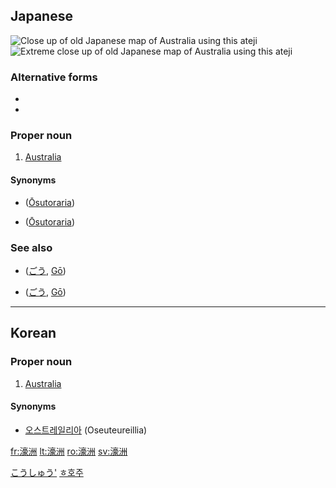 ==Japanese==
{{ja-kanjitab|濠|洲}}

[[Image:濠洲 zoom.JPG|thumb|right|Close up of old Japanese map of Australia using this ''ateji'']]
[[Image:濠洲 superzoom.jpg|thumb|right|Extreme close up of old Japanese map of Australia using this ''ateji'']]

===Alternative forms===
* {{l|ja|豪州}}
* {{l|ja|濠州}}

===Proper noun===
{{ja-pos|proper|ごうしゅう}}

# {{qualifier|country}} [[Australia]]
[[Category:ja:Countries|こうしゅう']]

====Synonyms====
* {{l|ja|オーストラリア}} ([[Ōsutoraria]])
* {{l|ja|濠太剌利}} ([[Ōsutoraria]])

===See also===
* {{l|ja|濠}} ([[ごう]], [[Gō]])
* {{l|ja|豪}} ([[ごう]], [[Gō]])

----

==Korean==
{{ko-hanjatab|濠|洲}}

===Proper noun===
{{ko-hanja|proper noun|hangeul=호주|rv=Hoju|mr=Hoju|y=Hocwu}}

# {{qualifier|country}} [[Australia]]
[[Category:ko:Countries|ㅎ호주]]

====Synonyms====
* [[오스트레일리아]] (Oseuteureillia)

[[fr:濠洲]]
[[lt:濠洲]]
[[ro:濠洲]]
[[sv:濠洲]]
